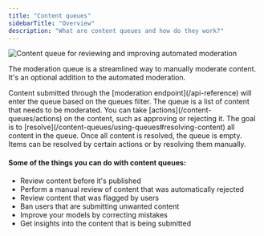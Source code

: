 ```yaml
---
title: "Content queues"
sidebarTitle: "Overview"
description: "What are content queues and how do they work?"
---
```


<Frame>
  <img
    className="block "
    src="/images/content-queue.png"
    alt="Content queue for reviewing and improving automated moderation"
  />
</Frame>

The moderation queue is a streamlined way to manually moderate content. It's an optional addition to the automated moderation.

<Steps>
  <Step title="Submit content">
    Content submitted through the [moderation endpoint](/api-reference) will
    enter the queue based on the queues filter.
  </Step>
  <Step title="Take actions">
    The queue is a list of content that needs to be moderated. You can take
    [actions](/content-queues/actions) on the content, such as approving or
    rejecting it.
  </Step>
  <Step title="Resolve content">
    The goal is to [resolve](/content-queues/using-queues#resolving-content) all
    content in the queue. Once all content is resolved, the queue is empty.
    Items can be resolved by certain actions or by resolving them manually.
  </Step>
</Steps>

#### Some of the things you can do with content queues:

- Review content before it's published
- Perform a manual review of content that was automatically rejected
- Review content that was flagged by users
- Ban users that are submitting unwanted content
- Improve your models by correcting mistakes
- Get insights into the content that is being submitted
